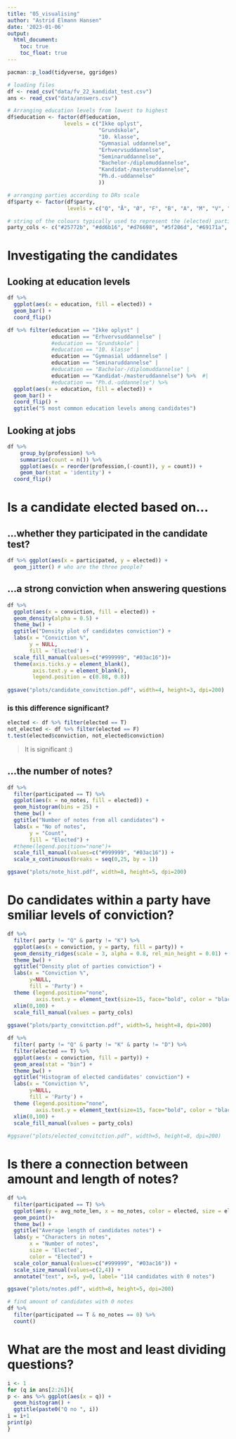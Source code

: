```yaml
---
title: "05_visualising"
author: "Astrid Elmann Hansen"
date: '2023-01-06'
output:
  html_document:
    toc: true
    toc_float: true
---
```


```r
pacman::p_load(tidyverse, ggridges)

# loading files
df <- read_csv("data/fv_22_kandidat_test.csv")
ans <- read_csv("data/answers.csv")

# Arranging education levels from lowest to highest
df$education <- factor(df$education,
                  levels = c("Ikke oplyst", 
                             "Grundskole", 
                             "10. klasse",
                             "Gymnasial uddannelse",                             
                             "Erhvervsuddannelse",
                             "Seminaruddannelse",
                             "Bachelor-/diplomuddannelse",
                             "Kandidat-/masteruddannelse",
                             "Ph.d.-uddannelse"
                             ))

# arranging parties according to DRs scale
df$party <- factor(df$party, 
                   levels = c("Q", "Å", "Ø", "F", "B", "A", "M", "V", "C","O", "D", "I", "Æ", "K"))

# string of the colours typically used to represent the (elected) parties.
party_cols <- c("#25772b", "#dd6b16", "#d76698", "#5f206d", "#69171a", "#a475c8", "#1d3151", "#8fa61d", "#ffbd31", "#14696c", "#35a4b0", "#6581c7")


```

# Investigating the candidates
## Looking at education levels

```r
df %>% 
  ggplot(aes(x = education, fill = elected)) + 
  geom_bar() +
  coord_flip()
```

```r
df %>% filter(education == "Ikke oplyst" |
              education == "Erhvervsuddannelse" |
              #education == "Grundskole" |
              #education == "10. klasse" |
              education == "Gymnasial uddannelse" |
              education == "Seminaruddannelse" |
              #education == "Bachelor-/diplomuddannelse" |
              education == "Kandidat-/masteruddannelse") %>%  #|
              #education == "Ph.d.-uddannelse") %>% 
  ggplot(aes(x = education, fill = elected)) + 
  geom_bar() +
  coord_flip() +
  ggtitle("5 most common education levels among candidates")
```

## Looking at jobs
```r
df %>% 
	group_by(profession) %>% 
	summarise(count = n()) %>% 
	ggplot(aes(x = reorder(profession,(-count)), y = count)) + 
	geom_bar(stat = 'identity') +
  coord_flip() 
```


# Is a candidate elected based on...
## ...whether they participated in the candidate test?
```r
df %>% ggplot(aes(x = participated, y = elected)) +
  geom_jitter() # who are the three people?
```

## ...a strong conviction when answering questions
```r
df %>% 
  ggplot(aes(x = conviction, fill = elected)) +
  geom_density(alpha = 0.5) +
  theme_bw() +
  ggtitle("Density plot of candidates conviction") +
  labs(x = "Conviction %",
       y = NULL,
       fill = 'Elected') +
  scale_fill_manual(values=c("#999999", "#03ac16"))+
  theme(axis.ticks.y = element_blank(),
        axis.text.y = element_blank(),
        legend.position = c(0.88, 0.8))
  
ggsave("plots/candidate_convitction.pdf", width=4, height=3, dpi=200)
```
### is this difference significant?
```r
elected <- df %>% filter(elected == T)
not_elected <- df %>% filter(elected == F)
t.test(elected$conviction, not_elected$conviction)
```
> It is significant :)


## ...the number of notes?
```r
df %>% 
  filter(participated == T) %>% 
  ggplot(aes(x = no_notes, fill = elected)) +
  geom_histogram(bins = 25) +
  theme_bw() +
  ggtitle("Number of notes from all candidates") +
  labs(x = "No of notes",
       y = "Count",
       fill = "Elected") +
  #theme(legend.position="none")+
  scale_fill_manual(values=c("#999999", "#03ac16")) +
  scale_x_continuous(breaks = seq(0,25, by = 1))

ggsave("plots/note_hist.pdf", width=8, height=5, dpi=200)
```

# Do candidates within a party have smiliar levels of conviction?

```r
df %>% 
  filter( party != "Q" & party != "K") %>% 
  ggplot(aes(x = conviction, y = party, fill = party)) +
  geom_density_ridges(scale = 3, alpha = 0.8, rel_min_height = 0.01) +
  theme_bw() +
  ggtitle("Density plot of parties conviction") +
  labs(x = "Conviction %",
       y=NULL,
       fill = 'Party') +
  theme (legend.position="none", 
         axis.text.y = element_text(size=15, face="bold", color = "black"))+
  xlim(0,100) +
  scale_fill_manual(values = party_cols)
  
ggsave("plots/party_convitction.pdf", width=5, height=8, dpi=200)
```

```r
df %>% 
  filter( party != "Q" & party != "K" & party != "D") %>% 
  filter(elected == T) %>% 
  ggplot(aes(x = conviction, fill = party)) +
  geom_area(stat = "bin") +
  theme_bw() +
  ggtitle("Histogram of elected candidates' conviction") +
  labs(x = "Conviction %",
       y=NULL,
       fill = 'Party') +
  theme (legend.position="none", 
         axis.text.y = element_text(size=15, face="bold", color = "black"))+
  xlim(0,100) +
  scale_fill_manual(values = party_cols) 
  
#ggsave("plots/elected_convitction.pdf", width=5, height=8, dpi=200)
```

# Is there a connection between amount and length of notes?
```r
df %>% 
  filter(participated == T) %>% 
  ggplot(aes(y = avg_note_len, x = no_notes, color = elected, size = elected)) +
  geom_point()+
  theme_bw() +
  ggtitle("Average length of candidates notes") +
  labs(y = "Characters in notes",
       x = "Number of notes",
       size = 'Elected',
       color = "Elected") +
  scale_color_manual(values=c("#999999", "#03ac16")) +
  scale_size_manual(values=c(2,4)) +
  annotate("text", x=5, y=0, label= "114 candidates with 0 notes") 

ggsave("plots/notes.pdf", width=8, height=5, dpi=200)

# find amount of candidates with 0 notes
df %>% 
  filter(participated == T & no_notes == 0) %>% 
  count()
```


# What are the most and least dividing questions?

```r
i <- 1
for (q in ans[2:26]){
p <- ans %>% ggplot(aes(x = q)) + 
  geom_histogram() +
  ggtitle(paste0("Q no ", i)) 
i = i+1
print(p)
}
```




